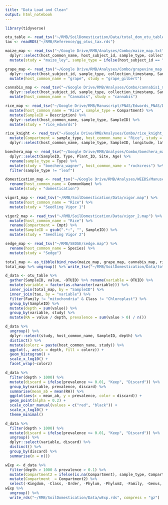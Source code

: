 ```yaml
---
title: "Data Load and Clean"
output: html_notebook
---
```

  
```r
library(tidyverse)
```

```r
otu_table <- read_tsv("~/RMB/SoilDomestication/Data/total_dom_otu_table.tsv.gz")
tax <- readRDS("~/RMB/Reference/gg_otus_tax.rds")
```

```r
maize_map <- read_tsv("~/Google Drive/RMB/Analyses/Combo/maize_map.txt") %>%
  dplyr::select(host_common_name, host_subject_id, sample_type, collection_timestamp, SampleID, latitude, longitude) %>% 
  mutate(study = "maize_ley", sample_type = ifelse(host_subject_id == "Bulk Soil", "Bulk Soil", "Rhizosphere"))

grape_map <- read_tsv("~/Google Drive/RMB/Analyses/Combo/grapevine_map.txt") %>% 
  dplyr::select(host_subject_id, sample_type, collection_timestamp, SampleID, latitude, longitude) %>%
  mutate(host_common_name = "grape", study = "grape_gilbert")

cannabis_map <- read_tsv("~/Google Drive/RMB/Analyses/Combo/cannabis1_map.txt") %>% 
  dplyr::select(host_subject_id, sample_type, collection_timestamp, SampleID, latitude, longitude) %>% 
  mutate(host_common_name = "Cannabis", study = "cannabis")

rice_map <- read_tsv("~/Google Drive/RMB/Manuscript/PNAS/Edwards_PNAS/Data/FieldExperiment/field_map.txt") %>% 
  mutate(host_common_name = "Rice", sample_type = Compartment) %>% 
  mutate(SampleID = Description) %>% 
  dplyr::select(host_common_name, sample_type, SampleID) %>% 
  mutate(study = "rice_edwards")

rice_knight <- read_tsv("~/Google Drive/RMB/Analyses/Combo/rice_knight_map.txt") %>% 
  mutate(Compartment = sample_type, host_common_name = "Rice", study = "Rice_knight") %>% 
  dplyr::select(host_common_name, sample_type, SampleID, longitude, latitude, study)

boechera_map <- read_tsv("~/Google Drive/RMB/Analyses/Combo/boechera_map.txt") %>%
  dplyr::select(SampleID, Type, Plant_ID, Site, Age) %>%
  rename(sample_type = Type) %>%
  mutate(study = "boechera_wagner", host_common_name = "rockcress") %>% 
  filter(sample_type != "leaf")

domestication_map <- read_tsv("~/Google Drive/RMB/Analyses/WEEDS/Manuscript/Data/NativePlants/TRY2/soil_domestication.map") %>% 
  rename(host_common_name = CommonName) %>% 
  mutate(study = "domestication")

vigor1_map <- read_tsv("~/RMB/SoilDomestication/Data/vigor.map") %>% 
  mutate(host_common_name = "Rice") %>% 
  mutate(study = "Seedling Vigor 1")

vigor2_map <- read_tsv("~/RMB/SoilDomestication/Data/vigor_2.map") %>% 
  mutate(host_common_name = "Rice") %>% 
  rename(Compartment = Cmpt) %>% 
  mutate(SampleID = gsub(".*:", "", SampleID)) %>% 
  mutate(study = "Seedling Vigor 2")

sedge_map <- read_tsv("~/RMB/SEDGE/sedge.map") %>% 
  rename(host_common_name = Species) %>% 
  mutate(study = "Sedge")

total_map <- as_tibble(bind_rows(maize_map, grape_map, cannabis_map, rice_map, boechera_map, domestication_map, rice_knight, vigor2_map, vigor1_map, sedge_map))
total_map %>% ungroup() %>% write_tsv("~/RMB/SoilDomestication/Data/total_map.tsv")
```

```r
d_data <- otu_table %>% 
  gather(SampleID, value, -OTUID) %>% rename(variable = OTUID) %>% 
  mutate(variable = factor(as.character(variable))) %>% 
  inner_join(total_map, by = "SampleID") %>% 
  inner_join(tax, by = "variable") %>% 
  filter(Family != "mitochondria" & Class != "Chloroplast") %>% 
  group_by(SampleID) %>% 
  mutate(depth = sum(value)) %>% 
  group_by(variable, study) %>% 
  mutate(RA = value / depth, prevalence = sum(value > 0) / n())
```

```r
d_data %>% 
  ungroup() %>% 
  dplyr::select(study, host_common_name, SampleID, depth) %>% 
  distinct() %>% 
  mutate(colorz = paste(host_common_name, study)) %>% 
  ggplot(., aes(x = depth, fill = colorz)) +
  geom_histogram() +
  scale_x_log10() +
  facet_wrap(~colorz)
```

```r
d_data %>% 
  filter(depth > 1000) %>% 
  mutate(discard = ifelse(prevalence >= 0.01, "Keep", "Discard")) %>% 
  group_by(variable, prevalence, discard) %>% 
  summarise(mean_ab = mean(RA)) %>% 
  ggplot(aes(x = mean_ab, y = prevalence, color = discard)) +
  geom_point(alpha = 0.2) +
  scale_color_manual(values = c("red", "black")) +
  scale_x_log10() +
  theme_minimal()
```
```r
d_data %>% 
  filter(depth > 1000) %>% 
  mutate(discard = ifelse(prevalence >= 0.01, "Keep", "Discard")) %>% 
  ungroup() %>% 
  dplyr::select(variable, discard) %>% 
  distinct() %>% 
  group_by(discard) %>% 
  summarise(n = n())
```

```r
wExp <- d_data %>% 
  filter(depth > 1000 & prevalence > 0.1) %>% 
  mutate(Compartment2 = ifelse(is.na(Compartment), sample_type, Compartment)) %>% 
  mutate(Compartment  = Compartment2) %>% 
  select(-Kingdom, -Class, -Order, -Phylum, -Phylum2, -Family, -Genus, -Species, -Cultivar, -Compartment2, -sample_type, -Plant_ID, -collection_timestamp, -longitude, -latitude, -Age)
wExp %>% 
  ungroup() %>% 
  write_rds("~/RMB/SoilDomestication/Data/wExp.rds", compress = "gz")
```




